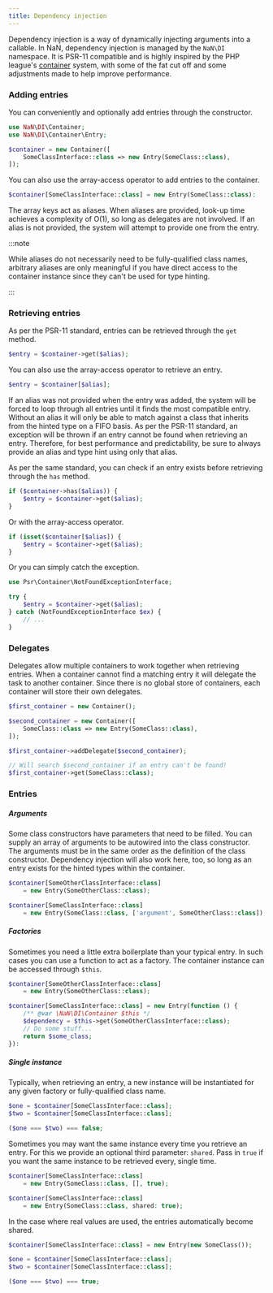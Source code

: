 ```yaml
---
title: Dependency injection
---
```


Dependency injection is a way of dynamically injecting arguments into a callable.
In NaN, dependency injection is managed by the `NaN\DI` namespace.
It is PSR-11 compatible and is highly inspired by the PHP league's [container](https://container.thephpleague.com/4.x/) system, with some of the fat cut off and some adjustments made to help improve performance.

### Adding entries

You can conveniently and optionally add entries through the constructor.

```php
use NaN\DI\Container;
use NaN\DI\Container\Entry;

$container = new Container([
	SomeClassInterface::class => new Entry(SomeClass::class),
]);
```

You can also use the array-access operator to add entries to the container.

```php
$container[SomeClassInterface::class] = new Entry(SomeClass::class):
```

The array keys act as aliases.
When aliases are provided, look-up time achieves a complexity of O(1), so long as delegates are not involved.
If an alias is not provided, the system will attempt to provide one from the entry.

:::note

While aliases do not necessarily need to be fully-qualified class names,
	arbitrary aliases are only meaningful if you have direct access to the container instance since they can't be used for type hinting.

:::

### Retrieving entries

As per the PSR-11 standard, entries can be retrieved through the `get` method.

```php
$entry = $container->get($alias);
```

You can also use the array-access operator to retrieve an entry.

```php
$entry = $container[$alias];
```

If an alias was not provided when the entry was added, the system will be forced to loop through all entries until it finds the most compatible entry.
Without an alias it will only be able to match against a class that inherits from the hinted type on a FIFO basis.
As per the PSR-11 standard, an exception will be thrown if an entry cannot be found when retrieving an entry.
Therefore, for best performance and predictability, be sure to always provide an alias and type hint using only that alias.

As per the same standard, you can check if an entry exists before retrieving through the `has` method.

```php
if ($container->has($alias)) {
	$entry = $container->get($alias);
}
```

Or with the array-access operator.

```php
if (isset($container[$alias]) {
	$entry = $container->get($alias);
}
```

Or you can simply catch the exception.

```php
use Psr\Container\NotFoundExceptionInterface;

try {
	$entry = $container->get($alias);
} catch (NotFoundExceptionInterface $ex) {
	// ...
}
```

### Delegates

Delegates allow multiple containers to work together when retrieving entries.
When a container cannot find a matching entry it will delegate the task to another container.
Since there is no global store of containers, each container will store their own delegates.

```php
$first_container = new Container();

$second_container = new Container([
	SomeClass::class => new Entry(SomeClass::class),
]);

$first_container->addDelegate($second_container);

// Will search $second_container if an entry can't be found!
$first_container->get(SomeClass::class);
```

### Entries

##### Arguments

Some class constructors have parameters that need to be filled.
You can supply an array of arguments to be autowired into the class constructor.
The arguments must be in the same order as the definition of the class constructor.
Dependency injection will also work here, too, so long as an entry exists for the hinted types within the container.

```php
$container[SomeOtherClassInterface::class]
	= new Entry(SomeOtherClass::class);

$container[SomeClassInterface::class]
	= new Entry(SomeClass::class, ['argument', SomeOtherClass::class]);
```

##### Factories

Sometimes you need a little extra boilerplate than your typical entry.
In such cases you can use a function to act as a factory.
The container instance can be accessed through `$this`.

```php
$container[SomeOtherClassInterface::class]
	= new Entry(SomeOtherClass::class);

$container[SomeClassInterface::class] = new Entry(function () {
	/** @var \NaN\DI\Container $this */
	$dependency = $this->get(SomeOtherClassInterface::class);
	// Do some stuff...
	return $some_class;
}):
```

##### Single instance

Typically, when retrieving an entry, a new instance will be instantiated for any given factory or fully-qualified class name.

```php
$one = $container[SomeClassInterface::class];
$two = $container[SomeClassInterface::class];

($one === $two) === false;
```

Sometimes you may want the same instance every time you retrieve an entry.
For this we provide an optional third parameter: `shared`.
Pass in `true` if you want the same instance to be retrieved every, single time.

```php
$container[SomeClassInterface::class]
	= new Entry(SomeClass::class, [], true);
```

```php
$container[SomeClassInterface::class]
	= new Entry(SomeClass::class, shared: true);
```

In the case where real values are used, the entries automatically become shared.

```php
$container[SomeClassInterface::class] = new Entry(new SomeClass());

$one = $container[SomeClassInterface::class];
$two = $container[SomeClassInterface::class];

($one === $two) === true;
```
